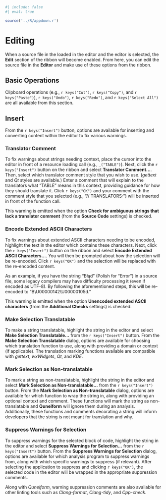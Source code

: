 ```r
#| include: false
#| eval: true

source('../R/appdown.r')
```

# Editing

When a source file in the loaded in the editor and the editor is selected, the **Edit** section of the ribbon will become enabled.
From here, you can edit the source file in the **Editor** and make use of these options from the ribbon.

## Basic Operations

Clipboard operations (e.g., `r keys("Cut")`, `r keys("Copy")`, and `r keys("Paste")`), `r keys("Undo")`, `r keys("Redo")`, and `r keys("Select All")` are all available from this section.

## Insert

From the `r keys("Insert")` button, options are available for inserting and converting content within the editor to fix various warnings.

### Translator Comment {-}

To fix warnings about strings needing context, place the cursor into the editor in front of a resource loading call (e.g., `_("TABLE")`).
Next, click the `r keys("Insert")` button on the ribbon and select **Translator Comment...**.
Then, select which translator comment style that you wish to use. (*gettext* and *Qt* styles are available.)
Enter a comment that will explain to the translators what "TABLE" means in this context, providing guidance for how they should translate it.
Click `r keys("OK")` and your comment with the comment style that you selected (e.g., "// TRANSLATORS: ") will be inserted in front of the function call.

::: {.notesection data-latex=""}
This warning is emitted when the option **Check for ambiguous strings that lack a translator comment** (from the **Source Code** settings) is checked.
:::

### Encode Extended ASCII Characters {-}

To fix warnings about extended ASCII characters needing to be encoded, highlight the text in the editor which contains these characters.
Next, click the `r keys("Insert")` button on the ribbon and select **Encode Extended ASCII Characters...**.
You will then be prompted about how the selection will be re-encoded.
Click `r keys("OK")` and the selection will be replaced with the re-encoded content.

As an example, if you have the string "Błąd" (Polish for "Error") in a source file, some legacy compilers may have difficulty processing it (even if encoded as UTF-8).
By following the aforementioned steps, this will be re-encoded to "B\\U00000142\\U00000105d."

::: {.notesection data-latex=""}
This warning is emitted when the option **Unencoded extended ASCII characters** (from the **Additional Checks** settings) is checked.
:::

### Make Selection Translatable {-}

To make a string translatable, highlight the string in the editor and select **Make Selection Translatable...** from the `r keys("Insert")` button.
From the **Make Selection Translatable** dialog, options are available for choosing which translation function to use, along with providing a domain or context (if applicable).
The translation marking functions available are compatible with *gettext*, *wxWidgets*, *Qt*, and *KDE*.

### Mark Selection as Non-translatable {-}

To mark a string as non-translatable, highlight the string in the editor and select **Mark Selection as Non-translatable...** from the `r keys("Insert")` button.
From the **Mark Selection as Non-translatable** dialog, options are available for which function to wrap the string in, along with providing an optional context and comment.
These functions will mark the string as non-translatable and **Quneiform** will ignore them during an analysis.
Additionally, these functions and comments decorating a string will inform developers that the string is not meant for translation and why.

### Suppress Warnings for Selection {-}

To suppress warnings for the selected block of code, highlight the string in the editor and select **Suppress Warnings for Selection...** from the `r keys("Insert")` button.
From the **Suppress Warnings for Selection** dialog, options are available for which analysis program to suppress warnings from, along with which specific warnings to suppress (if relevant).
After selecting the application to suppress and clicking `r keys("OK")`, the selected code in the editor will be wrapped in the appropriate suppression comments.

Along with *Quneiform*, warning suppression comments are also available for other linting tools such as *Clang-format*, *Clang-tidy*, and *Cpp-check*.
